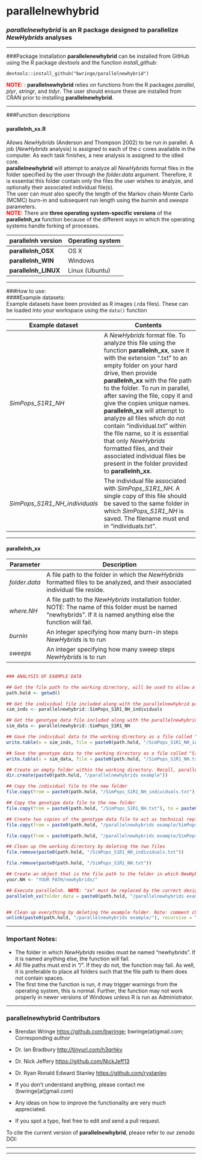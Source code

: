 # parallelnewhybrid 


### ***parallelnewhybrid*** is an R package designed to parallelize *NewHybrids* analyses


***  

###Package Installation
**parallelenewhybrid** can be installed from GitHub using the R package *devtools* and the function *install_github*:  
```
devtools::install_github("bwringe/parallelnewhybrid")
```
<span style = "color:red"> <strong>NOTE:</strong></span> : **parallelnewhybrid** relies on functions from the R packages *parallel*, *plyr*, *stringr*, and *tidyr*. The user should ensure these are installed from CRAN prior to installing **parallelnewhybrid**.  

***  

###Function descriptions
<h4 class="text-primary">parallelnh_xx.R</h4>
Allows *NewHybrids* (Anderson and Thompson 2002) to be run in parallel. A job (*NewHybrids* analysis) is assigned to each of the *c* cores available in the computer. As each task finishes, a new analysis is assigned to the idled core.  
**parallelnewhybrid** will attempt to analyze all *NewHybrids* format files in the folder specified by the user through the *folder.data* argument. Therefore, it is essential this folder contain only the files the user wishes to analyze, and optionally their associated individual file(s).  
The user can must also specify the length of the Markov chain Monte Carlo (MCMC) burn-in and subsequent run length using the *burnin* and *sweeps* parameters.  
<span style = "color:red"> <strong>NOTE:</strong></span> There are **three operating system-specific versions** of the **parallelnh_xx** function because of the different ways in which the operating systems handle forking of processes.  

**parallelnh version**|**Operating system**
------------|----------
**parallelnh_OSX** | OS X
**parallelnh_WIN** | Windows
**parallelnh_LINUX** | Linux (Ubuntu)

***  

###How to use:  
####Example datasets:  
Example datasets have been provided as R images (.rda files). These can be loaded into your workspace using the ``data()`` function  

**Example dataset** | **Contents**  
------------|---------------------------------------------------------------  
*SimPops\_S1R1_NH* | A *NewHybrids* format file. To analyze this file using the function **parallelnh_xx**, save it with the extension ".txt" to an empty folder on your hard drive, then provide **parallelnh_xx** with the file path to the folder. To run in parallel, after saving the file, copy it and give the copies unique names. **parallelnh_xx** will attempt to analyze all files which do not contain "individual.txt" within the file name, so it is essential that only *NewHybrids* formatted files, and their associated individual files be present in the folder provided to **parallelnh_xx**.
*SimPops\_S1R1_NH_individuals* | The individual file associated with *SimPops\_S1R1_NH*. A single copy of this file should be saved to the same folder in which *SimPops\_S1R1_NH* is saved. The filename must end in "individuals.txt".

***  
<h4 class="text-primary">parallelnh_xx</h4>  

**Parameter** | **Description**
------------|---------------------------------------------------------------  
*folder.data*| A file path to the folder in which the *NewHybrids* formatted files to be analyzed, and their associated individual file reside.
*where.NH* | A file path to the *NewHybrids* installation folder. NOTE: The name of this folder must be named "newhybrids". If it is named anything else the function will fail.
*burnin* | An integer specifying how many burn-in steps *NewHybrids* is to run
*sweeps* | An integer specifying how many sweep steps *NewHybrids* is to run  

```r

### ANALYSIS OF EXAMPLE DATA

## Get the file path to the working directory, will be used to allow a universal example
path.hold <- getwd()

## Get the individual file included along with the parallelnewhybrid package and make it an object
sim_inds <- parallelnewhybrid::SimPops_S1R1_NH_individuals

## Get the genotype data file included along with the parallelnewhybrid package and make it an object
sim_data <- parallelnewhybrid::SimPops_S1R1_NH

## Gave the individual data to the working directory as a file called "SimPops_S1R1_NH_individuals.txt"
write.table(x = sim_inds, file = paste0(path.hold, "/SimPops_S1R1_NH_individuals.txt"), row.names = FALSE, col.names = FALSE, quote = FALSE)

## Save the genotype data to the working directory as a file called "SimPops_S1R1_NH.txt"
write.table(x = sim_data, file = paste0(path.hold, "/SimPops_S1R1_NH.txt"), row.names = FALSE, col.names = FALSE, quote = FALSE)

## Create an empty folder within the working directory. Recall, parallelnewhybrids will analyze all files within the folder it is specified, but if there are files that are not NewHybrids format, or individual files, it will fail.
dir.create(paste0(path.hold, "/parallelnewhybrids example"))

## Copy the individual file to the new folder
file.copy(from = paste0(path.hold, "/SimPops_S1R1_NH_individuals.txt"), to = paste0(path.hold, "/parallelnewhybrids example"))

## Copy the genotype data file to the new folder
file.copy(from = paste0(path.hold, "/SimPops_S1R1_NH.txt"), to = paste0(path.hold, "/parallelnewhybrids example"))

## Create two copies of the genotype data file to act as technical replicates of the NewHybrids simulation based analysis. This will also serve demonstrate the parallel capabilities of parallelnewhybrid.
file.copy(from = paste0(path.hold, "/parallelnewhybrids example/SimPops_S1R1_NH.txt"), to = paste0(path.hold, "/parallelnewhybrids example/SimPops_S1R2_NH.txt"))

file.copy(from = paste0(path.hold, "/parallelnewhybrids example/SimPops_S1R1_NH.txt"), to = paste0(path.hold, "/parallelnewhybrids example/SimPops_S2R3_NH.txt"))

## Clean up the working directory by deleting the two files
file.remove(paste0(path.hold, "/SimPops_S1R1_NH_individuals.txt"))

file.remove(paste0(path.hold, "/SimPops_S1R1_NH.txt"))

## Create an object that is the file path to the folder in which NewHybrids is installed. Note: this folder must be named "newhybrids"
your.NH <- "YOUR PATH/newhybrids/"

## Execute parallelnh. NOTE: "xx" must be replaced by the correct designation for your operating system. burnin and sweep values have been chosen for demonstration only.
parallelnh_xx(folder.data = paste0(path.hold, "/parallelnewhybrids example/"), where.NH = your.NH, burnin = 100, sweeps = 100)


## Clean up everything by deleting the example folder. Note: comment characters have been added to prevent this command being run accidently.
unlink(paste0(path.hold, "/parallelnewhybrids example/"), recursive = TRUE)


```

***  

### Important Notes:

* The folder in which *NewHybrids* resides must be named "newhybrids". If it is named anything else, the function will fail.  
* All file paths must end in "/". If they do not, the function may fail. As well, it is preferable to place all folders such that the file path to them does not contain spaces.  
* The first time the function is run, it may trigger warnings from the operating system, this is normal. Further, the function may not work properly in newer versions of Windows unless R is run as Administrator.  

***

### **parallelnewhybrid** Contributors

* Brendan Wringe <https://github.com/bwringe>; bwringe(at)gmail.com; Corresponding author  
* Dr. Ian Bradbury <http://tinyurl.com/h3qrhkv>  
* Dr. Nick Jeffery <https://github.com/NickJeff13>  
* Dr. Ryan Ronald Edward Stanley <https://github.com/rystanley> 

* If you don't understand anything, please contact me (bwringe[at]gmail.com)
* Any ideas on how to improve the functionality are very much appreciated.
* If you spot a typo, feel free to edit and send a pull request.  

To cite the current version of **parallelnewhybrid**, please refer to our zenodo DOI: 

***
***